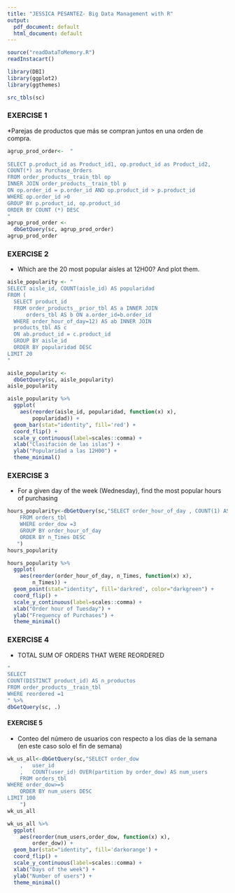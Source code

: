 ```yaml
---
title: "JESSICA PESANTEZ- Big Data Management with R"
output:
  pdf_document: default
  html_document: default
---
```



```r
source("readDataToMemory.R")
readInstacart()

library(DBI)
library(ggplot2)
library(ggthemes)

src_tbls(sc)
```



### EXERCISE 1

*Parejas de productos que más se compran juntos en una orden de compra. 
```r
agrup_prod_order<-  "
  
SELECT p.product_id as Product_id1, op.product_id as Product_id2,
COUNT(*) as Purchase_Orders 
FROM order_products__train_tbl op
INNER JOIN order_products__train_tbl p
ON op.order_id = p.order_id AND op.product_id > p.product_id
WHERE op.order_id >0
GROUP BY p.product_id, op.product_id
ORDER BY COUNT (*) DESC
"
agrup_prod_order <-
  dbGetQuery(sc, agrup_prod_order)
agrup_prod_order
```

### EXERCISE 2

* Which are the 20 most popular aisles at 12H00? And plot them. 

```r
aisle_popularity <- "
SELECT aisle_id, COUNT(aisle_id) AS popularidad
FROM (
  SELECT product_id
  FROM order_products__prior_tbl AS a INNER JOIN
      orders_tbl AS b ON a.order_id=b.order_id
  WHERE order_hour_of_day=12) AS ab INNER JOIN
  products_tbl AS c
  ON ab.product_id = c.product_id
  GROUP BY aisle_id
  ORDER BY popularidad DESC
LIMIT 20
"

aisle_popularity <-
  dbGetQuery(sc, aisle_popularity)
aisle_popularity
```

```r
aisle_popularity %>%
  ggplot(
    aes(reorder(aisle_id, popularidad, function(x) x), 
        popularidad)) +
  geom_bar(stat="identity", fill='red') +
  coord_flip() + 
  scale_y_continuous(label=scales::comma) +
  xlab("Clasifación de las islas") +
  ylab("Popularidad a las 12H00") +
  theme_minimal()
```


### EXERCISE 3

* For a given day of the week (Wednesday), find the most popular hours of purchasing 

```r
hours_popularity<-dbGetQuery(sc,"SELECT order_hour_of_day , COUNT(1) AS n_Times
    FROM orders_tbl
    WHERE order_dow =3
    GROUP BY order_hour_of_day
    ORDER BY n_Times DESC
   ")
hours_popularity
```

```r
hours_popularity %>%
  ggplot(
    aes(reorder(order_hour_of_day, n_Times, function(x) x), 
        n_Times)) +
  geom_point(stat="identity", fill='darkred', color="darkgreen") +
  coord_flip() + 
  scale_y_continuous(label=scales::comma) +
  xlab("Order hour of Tuesday") +
  ylab("Frequency of Purchases") +
  theme_minimal()
```

### EXERCISE 4

* TOTAL SUM OF ORDERS THAT WERE REORDERED 

```r
"
SELECT 
COUNT(DISTINCT product_id) AS n_productos
FROM order_products__train_tbl
WHERE reordered =1
" %>%
dbGetQuery(sc, .)
```


#### EXERCISE 5

* Conteo del número de usuarios con respecto a los días de la semana (en este caso solo el fin de semana)

```r
wk_us_all<-dbGetQuery(sc,"SELECT order_dow
    ,   user_id
    ,   COUNT(user_id) OVER(partition by order_dow) AS num_users
    FROM orders_tbl
WHERE order_dow>=5
    ORDER BY num_users DESC
LIMIT 100
    ")
wk_us_all
```


```r
wk_us_all %>%
  ggplot(
    aes(reorder(num_users,order_dow, function(x) x), 
        order_dow)) +
  geom_bar(stat="identity", fill='darkorange') +
  coord_flip() + 
  scale_y_continuous(label=scales::comma) +
  xlab("Days of the week") +
  ylab("Number of users") +
  theme_minimal()
```





